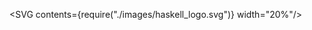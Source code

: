 

<SVG contents={require("./images/haskell_logo.svg")} width="20%"/>
<Title contents="Semigroups and monoids"/>

```haskell
palindrome :: String -> String
palindrome = id <> reverse

-- In REPL:
palindrome "Semigroups and monoids"
```

```notes
- Syntax is now mostly behind us, now it will be mostly concepts
```

---

## Table of contents

- Introduction
- Semigroups
- Monoids
- Foldable
- Exercises

---

## Introduction

- Haskell is *value-focused*
- In what possible ways can we combine values?

```haskell
-- Numbers: combinable in 2 ways
1 + 2
3 * 4

-- Lists and strings: 1 way to combine
[1, 2, 3] ++ [4, 5, 6]
"abc" ++ "def"
```

---

## Introduction

- Can we generalize this idea?

```haskell
(+)  :: Num a => a      -> a      -> a
(*)  :: Num a => a      -> a      -> a
(++) ::          String -> String -> String
```

---

```haskell Semigroups (in Haskell)
class Semigroup a where
  -- read as: "append" operator
  (<>) :: a -> a -> a
  sconcat :: NonEmpty a -> a
  stimes :: Integral b => b -> a -> a
  {-# MINIMAL (<>) #-}


-- Some example instances
instance Semigroup [a] where
  a <> b = a ++ b
  -- can also be written as: (<>) = (++)

instance Semigroup (First a) where
  a <> _ = a

instance Semigroup (Last a) where
  _ <> b = b

-- there are *many* other instances for other datatypes!
-- (enter ":i Semigroup" in REPL)
----
1:6 > Semigroup typeclass
9:12 > Implementation for lists
14:15 > Implementation for "first"
17:21 > Implementation for "last"
```

---

## Semigroups (in Haskell)

- Multiple solutions possible? &#x2192; newtypes!

```haskell
newtype Sum = Sum Int
newtype Product = Product Int

instance Semigroup Sum where
  (Sum a) <> (Sum b) = Sum (a + b)

instance Semigroup Product where
  (Product a) <> (Product b) = Product (a * b)
```

```notes
- These are dumbed down versions of the actual datatypes, to focus more on the newtypes in combination with typeclasses
- Some wrapping and unwrapping is needed, but this can be automated away mostly.
- Tip: `:i Semigroup` in REPL
```

---

## Semigroups (in math)

> A semigroup is an **algebraic structure** consisting of a **set** together with an **associative binary operation**.

```notes
Definition as found on wikipedia. https://en.wikipedia.org/wiki/Semigroup
Showing more mathy terms to get more acquainted with it
```

---

## Semigroups (for programmers)

1. **algebraic structure**: a type (ADT)
2. **set**: all possible values a type can assume
3. **associative binary operation**: function that combines 2 values

---

## Semigroup laws

1. a <> (b <> c) = (a <> b) <> c

```notes
- Laws always have to be valid, to avoid unexpected behavior when people use a typeclass
- Associativity has important consequences: easy to parallellize, order doesn't matter! (map reduce, ...)
```

---

```haskell Quick detour to PBT
-- In Span.hs
type Pos = Int
data Span = Span Pos Pos
  deriving (Eq, Show)

instance Semigroup Span where
  (Span start1 end1) <> (Span start2 end2) =
    Span (min start1 start2) (max end1 end2)


-- In a helper file for tests
import Hedgehog

semigroupProperties :: (Eq a, Show a, Semigroup a) => Gen a -> Property
semigroupProperties gen = property $ do
  a <- forAll gen
  b <- forAll gen
  c <- forAll gen
  a <> (b <> c) === (a <> b) <> c

-- In test file
import Hedgehog
import Test.Tasty
import Test.Tasty.Hedgehog
import qualified Hedgehog.Range as Range
import qualified Hedgehog.Gen as Gen


test_spanIsSemigroup :: [TestTree]
test_spanIsSemigroup = [testProperty "span is a semigroup" spanIsSemigroup]


spanGen :: Gen Span
spanGen =
  let range = Range.linear 0 10000
   in Span <$> Gen.int range
           <*> Gen.int range

spanIsSemigroup :: Property
spanIsSemigroup = semigroupProperties spanGen
----
1:8 > Span semigroup definition
11:19 > Generic property helper (works for all semigroups!)
21:26 > Some imports
29:30 > Hooking property into the test suite
33:37 > Generator for a span
39:40 > Actual property
```

```notes
- Short example of how to do property based testing
- Generator can be reused for other properties
- Helpers can be defined for testing common properties of data types
- Helpers closely resembles the initial laws
```

---

## Quick detour to PBT

```haskell
-- Bad instance to showcase errors:
instance Semigroup Span where
  (Span begin1 end1) <> (Span begin2 end2) =
    let badStart =
          if begin1 `mod` 2 == 0
            then begin1 - 1
            else begin2
    in Span badStart (max end1 end2)
```

---

## Quick detour to PBT

![](./images/pbt_semigroup.png)

---

## Monoids

- Similar to semigroup, also has **neutral element**
- Extra requirements &#x2192; less monoids than semigroups
- But: more power / usable in more situations

<VennDiagram data={[
  { values: ["Monoids"], size: 1 },
  { values: ["Semigroups"], size: 5 },
  { values: ["Semigroups", "Monoids"], size: 1 }
  ]} />

---

```haskell Monoids in Haskell
class Semigroup a => Monoid a where
  mempty :: a
  mconcat :: [a] -> a
  mappend :: a -> a -> a  -- same as (<>) in Semigroup
  {-# MINIMAL mempty #-}

instance Monoid [a] where
  mempty = []

instance Monoid Sum where
  mempty = Sum 0

instance Monoid Product where
  mempty = Product 1
----
1:5 > Monoid typeclass
7:8 > Implementation for lists
10:11 > Implementation for sums
13:14 > Implementation for products
```

---

## Monoid laws

1. a <> (b <> c) = (a <> b) <> c
2. mempty <> a = a <> mempty = a

```notes
Can write hedgehog tests for this too!
```

---

```haskell Some more examples
newtype All = All Bool
newtype Any = Any Bool

instance Semigroup All where
  (All a) <> (All b) = All (a && b)

instance Monoid All where
  mempty = All True

instance Semigroup Any where
  (Any a) <> (Any b) = Any (a || b)

instance Monoid Any where
  mempty = Any False

instance Semigroup b => Semigroup (a -> b) where
  f1 <> f2 = \\a -> f1 a <> f2 a

instance Monoid b => Monoid (a -> b) where
  mempty = \\a -> mempty  -- or: const mempty
----
1:14 > All and any monoids
16:20 > Function monoid
```

```notes
Note: since functions are curried, this will work for any arity function where last argument is monoid!
```

---

```haskell Foldable typeclass
class Foldable (t :: * -> *) where
  fold :: Monoid m => t m -> m
  foldMap :: Monoid m => (a -> m) -> t a -> m
  foldr' :: (a -> b -> b) -> b -> t a -> b
  foldl' :: (b -> a -> b) -> b -> t a -> b
  foldr1 :: (a -> a -> a) -> t a -> a
  foldl1 :: (a -> a -> a) -> t a -> a
  foldr :: (a -> b -> b) -> b -> t a -> b
  foldl :: (b -> a -> b) -> b -> t a -> b
  toList :: t a -> [a]
  null :: t a -> Bool
  length :: t a -> Int
  elem :: Eq a => a -> t a -> Bool
  maximum :: Ord a => t a -> a
  minimum :: Ord a => t a -> a
  sum :: Num a => t a -> a
  product :: Num a => t a -> a
  {-# MINIMAL foldMap | foldr #-}
----
* > Foldable typeclass
1:7 > Most interesting functions
```

```notes
- Foldable defines all kinds of folds
- foldr' / foldl': strict variants, the others are more likely to cause space leaks
- Some functions of Foldable work for any monoid
- Watch out: foldr1 and foldl1 can raise exceptions (not total!)
```

---

```haskell Foldable in action
-- in Repl:
> foldMap (+1) [Sum 1, Sum 2, Sum 3]
Sum {getSum = 9}

> foldMap (+1) $ Node (Sum 1) [Node (Sum 2) [], Node (Sum 3) []]
Sum {getSum = 9}

> fold $ Node (Sum 1) [Node (Sum 2) [], Node (Sum 3) []]
Sum {getSum = 6}

> fold $ Node [Sum 1]
          [ Node [Sum 2, Sum 3] []
          , Node [Sum 4] []
          ]
[Sum {getSum = 1},Sum {getSum = 5},Sum {getSum = 4}]

> fold . fold $ Node [Sum 1]
                  [ Node [Sum 2, Sum 3] []
                  , Node [Sum 4, Sum 5] []
                  ]
Sum {getSum = 15}
----
1:3 > Mapping + folding lists
5:6 > Mapping + folding trees
8:9 > Folding trees
11:15 > Folding: Tree [Sum Int] to [Sum Int]
17:21 > Folding: Tree [Sum Int] to Sum Int
```

```notes
- Very easy to add / remove a layer of monoids, keeps working!
```

---

```haskell Final example: multiple configurations
type Port = Int

data PartialConfig
  = PartialConfig
  { pcPort :: Last Port
  , pcCertFile :: Last Path
  -- other options ...
  }

instance Semigroup PartialConfig where
  a <> b =
    -- following 2 lines have similar behavior
    let port = pcPort a <> pcPort b
        certFile = foldMap pcCertFile [a, b]
    in PartialConfig port certFile

instance Monoid PartialConfig where
  mempty = PartialConfig mempty mempty


data Config
  = Config
  { cPort :: Port
  , cCertFile :: Path
  -- other options ...
  }

type ConfigError = Text


toConfig :: Port -> PartialConfig -> Either ConfigError Config
toConfig defaultPort config = do
  let port = fromMaybe defaultPort $ getLast $ pcPort config
  certFile <- note "Missing cert file location" $ getLast $ pcCertFile config
  -- process other options...
  pure $ Config port certFile

-- Pretend some of these functions exist and all return partial configs
getConfig :: IO (Either ConfigError Config)
getConfig = do
  homeDir <- getHomeDirectory
  homeConfig <- parseFileConfig (homeDir </> "my-config.yaml")
  currentDirConfig <- parseFileConfig ("." </> "my-config.yaml")
  cliConfig <- parseCLIConfig
  pure $ toConfig 8000 $ fold [homeConfig, currentDirConfig, cliConfig]
----
1:8 > Defining a composable config type
10:18 > Semigroup and monoid instances
21:26 > Actual config data type
28 > Type synonym for readability
31:36 > Function for computing actual config
38:45 > Composing partial configs into 1 result (later values win)
```

```notes
- "note" is from errors package (Control.Error.Util)
- "getHomeDirectory" is from System.Directory
- (</>) operator is from System.FilePath
- Note: Only last function uses IO
```

---

## Conclusion

![Monoids, monoids everywhere](./images/monoids_everywhere.jpg)

- Lots of opportunities for composing values
- Easy to use
- Can greatly simplify code

---

## Not mentioned today

- [Magmas](http://hackage.haskell.org/package/magma)
- [Groups](http://hackage.haskell.org/package/groups)

---

## Links

- [Magmas, semigroups and monoids](http://miranpark.com/posts/magmas-semigroups-and-monoids-oh-my/)
- [Diagrams package](https://archives.haskell.org/projects.haskell.org/diagrams/gallery.html)

---

## Next time

- Functors

---

## Exercises

- Try thinking of other semigroups and monoids
- Write instances for them
- Remaining exercises of last time
- build a simple TODO list app

